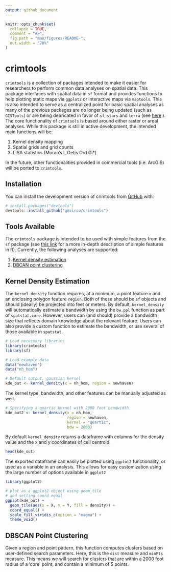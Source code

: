 ```yaml
---
output: github_document
---
```


<!-- README.md is generated from README.Rmd. Please edit that file -->

```r
knitr::opts_chunk$set(
  collapse = TRUE,
  comment = "#>",
  fig.path = "man/figures/README-",
  out.width = "70%"
)
```

# crimtools

<!-- badges: start -->
<!-- badges: end -->

`crimtools` is a collection of packages intended to make it easier for researchers
to perform common data analyses on spatial data. This package interfaces with
spatial data in `sf` format and provides functions to help plotting 
static maps via `ggplot2` or interactive maps via `maptools`. This is also 
intended to serve as a centralized point for basic spatial analyses as many of
the previous packages are no longer being updated (such as `GISTools`) or are
being depricated in favor of `sf`, `stars` and `terra` (see [here](https://r-spatial.org//r/2022/04/12/evolution.html) ). The core
functionality of `crimtools` is based around either raster or areal analyses. 
While this package is still in active development, the intended main functions
will be:

1. Kernel density mapping
2. Spatial grids and grid counts
3. LISA statistics (Moran's I, Getis Ord Gi*)
  
In the future, other functionalities provided in commercial tools (i.e. ArcGIS)
will be ported to `crimtools`.

## Installation

You can install the development version of crimtools from [GitHub](https://github.com/) with:

``` r
# install.packages("devtools")
devtools::install_github("gmcirco/crimtools")
```
## Tools Available

The `crimtools` package is intended to be used with simple features from the `sf`
package (see [this link](https://r-spatial.github.io/sf/articles/sf1.html) for a 
more in-depth description of simple features in R). Currently, the following 
analyses are supported:

1. [Kernel density estimation](#kde)
2. [DBCAN point clustering](#dbs)

## Kernel Density Estimation{#kde}

The `kernel_density` function requires, at a minimum, a point feature `x` and
an enclosing polygon feature `region`. Both of these should be `sf` objects 
and should (ideally) be projected into feet or meters. By default, `kernel_density`
will automatically estimate a bandwidth by using the `bw.ppl` function as part
of `spatstat.core`. However, users can (and should) provide a bandwidth size that
reflects domain knowledge about the relevant feature. Users can also provide 
a custom function to estimate the bandwidth, or use several of those available in
`spatstat`.

```r
# Load necessary libraries
library(crimtools)
library(sf)

# Load example data
data("newhaven")
data("nh_hom")

# Default output, gaussian kernel
kde_out <- kernel_density(x = nh_hom, region = newhaven)
```

The kernel type, bandwidth, and other features can be manually adjusted as well.

```r
# Specifying a quartic kernel with 2000 foot bandwidth
kde_out2 <- kernel_density(x = nh_hom, 
                           region = newhaven, 
                           kernel = "quartic", 
                           bdw = 2000)
```

By default `kernel_density` returns a dataframe with columns for the density value and
the x and y coordinates of cell centroid. 

```r
head(kde_out)
```

The exported dataframe can easily be plotted using `ggplot2` functionality, or 
used as a variable in an analysis. This allows for easy customization using the
large number of options available in `ggplot2`

```r
library(ggplot2)

# plot as a ggplot2 object using geom_tile
# and setting coord_equal
ggplot(kde_out) +
  geom_tile(aes(x = X, y = Y, fill = density)) +
  coord_equal() +
  scale_fill_viridis_c(option = "magma") +
  theme_void()

```

## DBSCAN Point Clustering {#kde}

Given a region and point pattern, this function computes clusters based on 
user-defined search parameters. Here, this is the `dist` measure and `minPts` 
measure. This means we will search for clusters that are within a 2000 foot radius
of a 'core' point, and contain a minimum of 5 points. 
